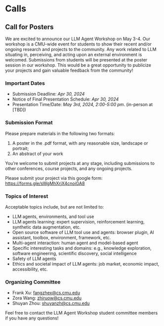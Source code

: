 # Calls
## Call for Posters

We are excited to announce our LLM Agent Workshop on May 3-4.
Our workshop is a CMU-wide event for students to show their recent and/or ongoing research and projects to the community. Any work related to LLM situating in, perceiving, and acting upon an external environment is welcomed. 
Submissions from students will be presented at the poster session in our workshop. This would be a great opportunity to publicize your projects and gain valuable feedback from the community!

### Important Dates
* Submission Deadline: *Apr 30, 2024*
* Notice of Final Presentation Schedule: *Apr 30, 2024*
* Presentation Time/Date: *May 3rd, 2024, 2:00-5:00 pm*. (in-person at [TBD])


### Submission Format
Please prepare materials in the following two formats:
1. A poster in the .pdf format, with any reasonable size, landscape or portrait;
2. An abstract of your work

You’re welcome to submit projects at any stage, including submissions to other conferences, course projects, and any ongoing projects.

Please submit your project via this google form: https://forms.gle/sWgMhXrjX4cnoiGA8 


### Topics of Interest
Acceptable topics include, but are not limited to:

* LLM agents, environments, and tool use
* LLM agents learning: expert supervision, reinforcement learning, synthetic data augmentation, etc.
* Open source software of LLM tool use and agents: browser plugin, AI assistant, toolbox, environment, framework, etc.
* Multi-agent interaction: human agent and model-based agent
* Specific interesting tasks and domains: e.g., knowledge exploration, software engineering, scientific discovery, social intelligence
* Safety of LLM agents
* Ethics and societal impact of LLM agents: job market, economic impact, accessibility, etc.

### Organizing Committee

* Frank Xu: fangzhex@cs.cmu.edu
* Zora Wang: zhiruow@cs.cmu.edu
* Shuyan Zhou: shuyanzh@cs.cmu.edu

Feel free to contact the LLM Agent Workshop student committee members if you have any questions!


